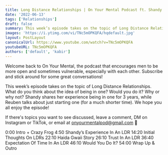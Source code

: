 ```yaml
---
title: Long Distance Relationships | On Your Mental Podcast ft. Shandy Dabu & Jesse Dawson
date: '2022-06-13'
tags: ['Relationships']
draft: false
summary: This week’s episode takes on the topic of Long Distance Relationships. What do you think about the idea of being in one? Would you do it? Why or why not? Shandy shares her experience being in one for 3 years, while Reuben talks about just starting one (for a much shorter time). We hope you all enjoy the episode!
images: 'https://i.ytimg.com/vi/TNc5mOPKQFA/hqdefault.jpg'
layout: PostLayout
canonicalUrl: https://www.youtube.com/watch?v=TNc5mOPKQFA
youtubeURL: TNc5mOPKQFA
authors: ['default', 'kabir']
---
```


<YoutubeDescription videoId="TNc5mOPKQFA" />

Welcome back to On Your Mental, the podcast that encourages men to be more open and sometimes vulnerable, especially with each other. Subscribe and stick around for some great conversations!

This week’s episode takes on the topic of Long Distance Relationships. What do you think about the idea of being in one? Would you do it? Why or why not? Shandy shares her experience being in one for 3 years, while Reuben talks about just starting one (for a much shorter time). We hope you all enjoy the episode!

If there's topics you want to see discussed, leave a comment, DM on Instagram or TikTok, or email at onyourmentalpod@gmail.com 💙

0:00 Intro + Crazy Frog
4:50 Shandy’s Experience In An LDR
14:20 Initial Thoughts On LDRs
22:10 Haida Gwaii Story
26:10 Trust In An LDR
36:40 Expectation Of Time In An LDR
46:10 Would You Do It?
54:00 Wrap Up & Outro
